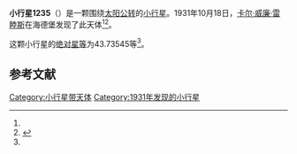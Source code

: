 {{Infobox planet
| bgcolour = #FFFFC0
| name = 1235 Schorria
| symbol = 
| image = 
| caption = 
| discovery = yes
| discovery_ref = 
| discoverer = [[卡尔·威廉·雷睦斯|卡尔·威廉·雷睦斯]]
| discovery_site = [[海德堡|海德堡]] 
| discovered = 1931年10月18日
| designations = yes
| mp_name = 
| named_after = 
| alt_names = 1931 UJ/ 1988 HD
| mp_category = [[越火小行星|越火小行星]]
| orbit_ref = <ref name="a">[http://ssd.jpl.nasa.gov/sbdb.cgi?sstr=1235 1235 Schorria] {{Wayback|url=http://ssd.jpl.nasa.gov/sbdb.cgi?sstr=1235 |date=20160116192735 }}，小行星數據庫瀏覽器（JPL Small-Body Database Browser）－[[美国国家航空航天局|美国国家航空航天局]]喷气推进实验室</ref>
| epoch = 2456400.5 (2013年4月18日更新)
| aphelion = {{convert|2.2052021|AU|km|3|abbr=on|lk=out}}
| perihelion = {{convert|1.6151323|AU|km|3|abbr=on}}
| semimajor = {{convert|1.9101672|AU|km|3|abbr=on}}
| eccentricity = 0.154455
| period = 964.2851805 [[日|日]]<br />2.64[[儒略年|儒略年]]
| avg_speed = 
| inclination = 25.00169
| asc_node = 12.98213
| mean_anomaly = 
| arg_peri = 43.73545
| satellites = 
| physical_characteristics = yes
| dimensions = 
| mass = 
| density = 
| surface_grav = 
| escape_velocity = 
| sidereal_day = 
| axial_tilt = 
| pole_ecliptic_lat = 
| pole_ecliptic_lon = 
| albedo = 
| temperatures= 
| temp_name1 = 
| mean_temp_1 = 
| max_temp_1 = 
| temp_name2 = 
| max_temp_2 = 
| spectral_type = 
| abs_magnitude = 43.73545
}}

'''小行星1235'''（{{lang-en|1235 Schorria}}）是一颗围绕[[太阳|太阳]][[公转|公转]]的[[小行星|小行星]]。1931年10月18日，[[卡尔·威廉·雷睦斯|卡尔·威廉·雷睦斯]]在海德堡发现了此天体<ref name="a" /><ref>{{cite news|title=小行星列表|url=http://cfa-www.harvard.edu/iau/lists/NumberedMPs.txt|accessdate=2013-07-08|newspaper=哈佛大学|archive-date=2008-05-17|archive-url=https://web.archive.org/web/20080517010638/http://cfa-www.harvard.edu/iau/lists/NumberedMPs.txt|dead-url=no}}</ref>。

这颗小行星的[[绝对星等|绝对星等]]为43.73545等<ref name="a" />。

==参考文献==
{{reflist}}
{{Minor Planet Number|[[小行星1234|小行星1234]]|[[小行星1236|小行星1236]]}}

{{小天体}}

[[Category:小行星带天体|Category:小行星带天体]]
[[Category:1931年发现的小行星|Category:1931年发现的小行星]]

{{asteroid-stub}}
